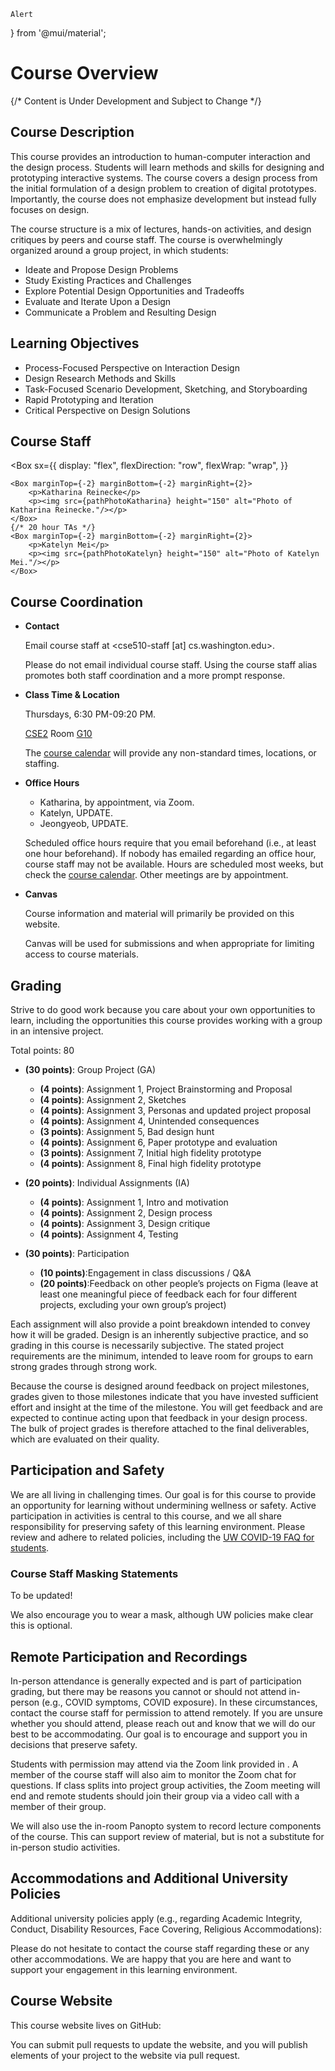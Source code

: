 



    Alert
} from '@mui/material';

# Course Overview

{/* <Alert severity='error'>Content is Under Development and Subject to Change</Alert> */}

## Course Description

This course provides an introduction to human-computer interaction and the design process.
Students will learn methods and skills for designing and prototyping interactive systems.
The course covers a design process from the initial formulation of a design problem to creation of digital prototypes.
Importantly, the course does not emphasize development but instead fully focuses on design.

The course structure is a mix of lectures, hands-on activities, and design critiques by peers and course staff.
The course is overwhelmingly organized around a group project, in which students:

- Ideate and Propose Design Problems
- Study Existing Practices and Challenges
- Explore Potential Design Opportunities and Tradeoffs
- Evaluate and Iterate Upon a Design
- Communicate a Problem and Resulting Design

## Learning Objectives

- Process-Focused Perspective on Interaction Design
- Design Research Methods and Skills
- Task-Focused Scenario Development, Sketching, and Storyboarding
- Rapid Prototyping and Iteration
- Critical Perspective on Design Solutions

## Course Staff

<Box
    sx={{
        display: "flex",
        flexDirection: "row",
        flexWrap: "wrap",
    }}
>
    <Box marginTop={-2} marginBottom={-2} marginRight={2}>
        <p>Katharina Reinecke</p>
        <p><img src={pathPhotoKatharina} height="150" alt="Photo of Katharina Reinecke."/></p>
    </Box>
    {/* 20 hour TAs */}
    <Box marginTop={-2} marginBottom={-2} marginRight={2}>
        <p>Katelyn Mei</p>
        <p><img src={pathPhotoKatelyn} height="150" alt="Photo of Katelyn Mei."/></p>
    </Box>


</Box>

## Course Coordination

- __Contact__

  Email course staff at &lt;cse510-staff [at] cs.washington.edu&gt;.

  Please do not email individual course staff.
  Using the course staff alias promotes both staff coordination and a more prompt response.

- __Class Time & Location__

  Thursdays, 6:30 PM-09:20 PM.

  [CSE2](https://www.washington.edu/maps/#!/cse2)
  Room [G10](https://www.washington.edu/classroom/cse2+G10)

  The [course calendar](/calendar) will provide any non-standard times, locations, or staffing.

- __Office Hours__

  - Katharina, by appointment, via Zoom.
  - Katelyn, UPDATE.
  - Jeongyeob, UPDATE.

  Scheduled office hours require that you email beforehand (i.e., at least one hour beforehand).
  If nobody has emailed regarding an office hour, course staff may not be available.
  Hours are scheduled most weeks, but check the [course calendar](/calendar).
  Other meetings are by appointment.

- __Canvas__

  <p><CourseInformationLink linkName='linkCanvas' /></p>

  Course information and material will primarily be provided on this website.

  Canvas will be used for submissions and when appropriate for limiting access to course materials.

## Grading

Strive to do good work because you care about your own opportunities to learn,
including the opportunities this course provides working with a group in an intensive project.

Total points: 80

- __(30 points)__: Group Project (GA)
  - __(4 points)__: Assignment 1, Project Brainstorming and Proposal
  - __(4 points)__: Assignment 2, Sketches
  - __(4 points)__: Assignment 3, Personas and updated project proposal
  - __(4 points)__: Assignment 4, Unintended consequences
  - __(3 points)__: Assignment 5, Bad design hunt
  - __(4 points)__: Assignment 6, Paper prototype and evaluation
  - __(3 points)__: Assignment 7, Initial high fidelity prototype
  - __(4 points)__: Assignment 8, Final high fidelity prototype

- __(20 points)__: Individual Assignments (IA)
  - __(4 points)__: Assignment 1, Intro and motivation
  - __(4 points)__: Assignment 2, Design process
  - __(4 points)__: Assignment 3, Design critique
  - __(4 points)__: Assignment 4, Testing

- __(30 points)__: Participation
  - __(10 points)__:Engagement in class discussions / Q&A
  - __(20 points)__:Feedback on other people’s projects on Figma (leave at least one meaningful piece of feedback each for four different projects, excluding your own group’s project)

Each assignment will also provide a point breakdown intended to convey how it will be graded.
Design is an inherently subjective practice, and so grading in this course is necessarily subjective.
The stated project requirements are the minimum,
intended to leave room for groups to earn strong grades through strong work.

Because the course is designed around feedback on project milestones, grades given to those milestones indicate
that you have invested sufficient effort and insight at the time of the milestone.
You will get feedback and are expected to continue acting upon that feedback in your design process.
The bulk of project grades is therefore attached to the final deliverables, which are evaluated on their quality.

## Participation and Safety

We are all living in challenging times.
Our goal is for this course to provide an opportunity for learning without undermining wellness or safety.
Active participation in activities is central to this course,
and we all share responsibility for preserving safety of this learning environment.
Please review and adhere to related policies, including the
[UW COVID-19 FAQ for students](https://www.washington.edu/coronavirus/student-faq/).

### Course Staff Masking Statements

To be updated!

We also encourage you to wear a mask, although UW policies make clear this is optional.

## Remote Participation and Recordings

In-person attendance is generally expected and is part of participation grading,
but there may be reasons you cannot or should not attend in-person
(e.g., COVID symptoms, COVID exposure).
In these circumstances, contact the course staff for permission to attend remotely.
If you are unsure whether you should attend,
please reach out and know that we will do our best to be accommodating.
Our goal is to encourage and support you in decisions that preserve safety.

Students with permission may attend via the Zoom link provided in <CourseInformationLink linkName='linkCanvas' anchorText='Canvas' />.
A member of the course staff will also aim to monitor the Zoom chat for questions.
If class splits into project group activities,
the Zoom meeting will end and remote students should join their group
via a video call with a member of their group.

We will also use the in-room Panopto system to record lecture components of the course.
This can support review of material, but is not a substitute for in-person studio activities.

## Accommodations and Additional University Policies

Additional university policies apply
(e.g., regarding Academic Integrity, Conduct, Disability Resources, Face Covering, Religious Accommodations):

<p><CourseInformationLink linkName='linkUniversitySyllabusGuidelines' /></p>

Please do not hesitate to contact the course staff regarding these or any other accommodations.
We are happy that you are here and want to support your engagement in this learning environment.

## Course Website

This course website lives on GitHub:

<p><CourseInformationLink linkName='linkGitHub' /></p>

You can submit pull requests to update the website,
and you will publish elements of your project to the website via pull request.
